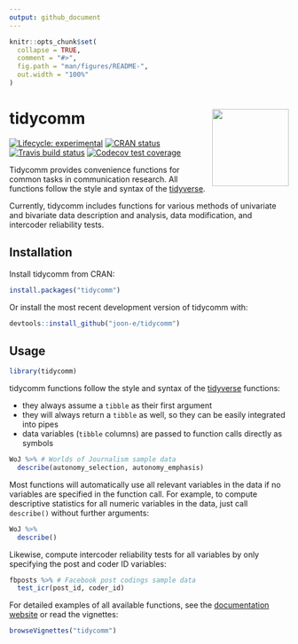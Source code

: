 ---
output: github_document
---

<!-- README.md is generated from README.Rmd. Please edit that file -->

```{r, include = FALSE}
knitr::opts_chunk$set(
  collapse = TRUE,
  comment = "#>",
  fig.path = "man/figures/README-",
  out.width = "100%"
)
```
# tidycomm <img src='man/figures/logo.png' align="right" height="138.5" />

<!-- badges: start -->
[![Lifecycle: experimental](https://img.shields.io/badge/lifecycle-experimental-orange.svg)](https://www.tidyverse.org/lifecycle/#experimental)
[![CRAN status](https://www.r-pkg.org/badges/version/tidycomm)](https://CRAN.R-project.org/package=tidycomm)
[![Travis build status](https://travis-ci.org/joon-e/tidycomm.svg?branch=master)](https://travis-ci.org/joon-e/tidycomm)
[![Codecov test coverage](https://codecov.io/gh/joon-e/tidycomm/branch/master/graph/badge.svg)](https://codecov.io/gh/joon-e/tidycomm?branch=master)
<!-- badges: end -->

Tidycomm provides convenience functions for common tasks in communication research. All functions follow the style and syntax of the [tidyverse](https://www.tidyverse.org/).

Currently, tidycomm includes functions for various methods of univariate and bivariate data description and analysis, data modification, and intercoder reliability tests. 

## Installation

Install tidycomm from CRAN:

```{r eval = FALSE}
install.packages("tidycomm")
```

Or install the most recent development version of tidycomm with:

```{r eval = FALSE}
devtools::install_github("joon-e/tidycomm")
```

## Usage

```{r}
library(tidycomm)
```

tidycomm functions follow the style and syntax of the [tidyverse](https://www.tidyverse.org/) functions:

- they always assume a `tibble` as their first argument
- they will always return a `tibble` as well, so they can be easily integrated into pipes
- data variables (`tibble` columns) are passed to function calls directly as symbols

```{r}
WoJ %>% # Worlds of Journalism sample data
  describe(autonomy_selection, autonomy_emphasis)
```

Most functions will automatically use all relevant variables in the data if no variables are specified in the function call. For example, to compute descriptive statistics for all numeric variables in the data, just call `describe()` without further arguments:

```{r}
WoJ %>% 
  describe()
```

Likewise, compute intercoder reliability tests for all variables by only specifying the post and coder ID variables:

```{r}
fbposts %>% # Facebook post codings sample data
  test_icr(post_id, coder_id)
```

For detailed examples of all available functions, see the [documentation website](https://joon-e.github.io/tidycomm/) or read the vignettes:

```{r eval = FALSE}
browseVignettes("tidycomm")
```
